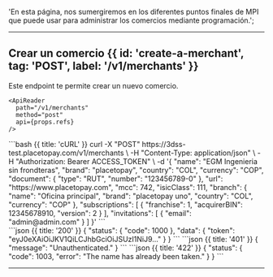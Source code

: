 <MissingTranslationBanner />

  'En esta página, nos sumergiremos en los diferentes puntos finales de MPI que puede usar para administrar los comercios mediante programación.';


---

## Crear un comercio {{ id: 'create-a-merchant', tag: 'POST', label: '/v1/merchants' }}

<Row>
  <Col>
    Este endpoint te permite crear un nuevo comercio.

    <ApiReader
      path="/v1/merchants"
      method="post"
      api={props.refs}
    />
  </Col>
</Row>

<Row>
  <Col>
    <CodeGroup title="Solicitud" tag="POST" label="/v1/merchants">
    ```bash {{ title: 'cURL' }}
    curl -X "POST" https://3dss-test.placetopay.com/v1/merchants \
      -H "Content-Type: application/json" \
      -H "Authorization: Bearer ACCESS_TOKEN" \
      -d '{
          "name": "EGM Ingenieria sin frondteras",
          "brand": "placetopay",
          "country": "COL",
          "currency": "COP",
          "document": {
            "type": "RUT",
            "number": "123456789-0"
          },
          "url": "https://www.placetopay.com",
          "mcc": 742,
          "isicClass": 111,
          "branch": {
            "name": "Oficina principal",
            "brand": "placetopay uno",
            "country": "COL",
            "currency": "COP"
          },
          "subscriptions": [
            {
              "franchise": 1,
              "acquirerBIN": 12345678910,
              "version": 2
            }
          ],
          "invitations": [
            {
              "email": "admin@admin.com"
            }
          ]
      }'
    ```
    </CodeGroup>
  </Col>
</Row>

<Row>
  <Col>
    <ApiReader
      path="/v1/merchants"
      method="post"
      type="response"
      api={props.refs}
    />
  </Col>

  <Col sticky>
    <br />
    <CodeGroup title="Respuesta">
    ```json {{ title: '200' }}
    {
      "status": {
        "code": 1000
      },
      "data": {
        "token": "eyJ0eXAiOiJKV1QiLCJhbGciOiJSUzI1NiJ9..."
      }
    }
    ```
    ```json {{ title: '401' }}
    {
      "message": "Unauthenticated."
    }
    ```
    ```json {{ title: '422' }}
    {
      "status": {
        "code": 1003,
        "error": "The name has already been taken."
      }
    }
    ```
    </CodeGroup>
  </Col>
</Row>

---

